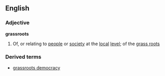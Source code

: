 ==English==
===Adjective===
'''grassroots'''
#Of, or relating to [[people]] or [[society]] at the [[local]] [[level]]; of the [[grass roots]]
===Derived terms===
*[[grassroots democracy]]